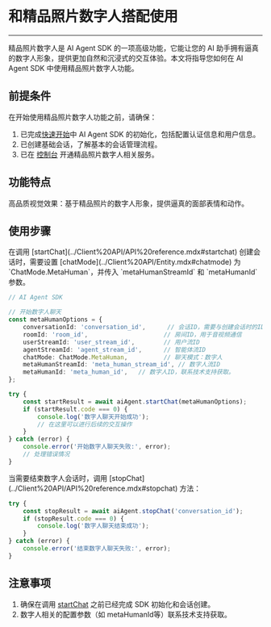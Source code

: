 # 和精品照片数字人搭配使用

---

精品照片数字人是 AI Agent SDK 的一项高级功能，它能让您的 AI 助手拥有逼真的数字人形象，提供更加自然和沉浸式的交互体验。本文将指导您如何在 AI Agent SDK 中使用精品照片数字人功能。

## 前提条件

在开始使用精品照片数字人功能之前，请确保：

1. 已完成[快速开始](../Quick%20Start/Based%20on%20%20SDK.mdx#初始化用户信息和-ai-agent-sdk-参数)中 AI Agent SDK 的初始化，包括配置认证信息和用户信息。
2. 已创建基础会话，了解基本的会话管理流程。
3. 已在 [控制台](https://console.zego.im/) 开通精品照片数字人相关服务。

## 功能特点

高品质视觉效果：基于精品照片的数字人形象，提供逼真的面部表情和动作。

## 使用步骤

<Steps>
<Step title="创建数字人会话">
在调用 [startChat](../Client%20API/API%20reference.mdx#startchat) 创建会话时，需要设置 [chatMode](../Client%20API/Entity.mdx#chatmode) 为 `ChatMode.MetaHuman`，并传入 `metaHumanStreamId` 和 `metaHumanId` 参数。

```typescript
// AI Agent SDK

// 开始数字人聊天
const metaHumanOptions = {
    conversationId: 'conversation_id',      // 会话ID，需要与创建会话时的ID一致
    roomId: 'room_id',                     // 房间ID，用于音视频通信
    userStreamId: 'user_stream_id',        // 用户流ID
    agentStreamId: 'agent_stream_id',      // 智能体流ID
    chatMode: ChatMode.MetaHuman,          // 聊天模式：数字人
    metaHumanStreamId: 'meta_human_stream_id', // 数字人流ID
    metaHumanId: 'meta_human_id',   // 数字人ID，联系技术支持获取。
};

try {
    const startResult = await aiAgent.startChat(metaHumanOptions);
    if (startResult.code === 0) {
        console.log('数字人聊天开始成功');
        // 在这里可以进行后续的交互操作
    }
} catch (error) {
    console.error('开始数字人聊天失败:', error);
    // 处理错误情况
}
```

</Step>
<Step title="结束数字人会话">
当需要结束数字人会话时，调用 [stopChat](../Client%20API/API%20reference.mdx#stopchat) 方法：

```typescript
try {
    const stopResult = await aiAgent.stopChat('conversation_id');
    if (stopResult.code === 0) {
        console.log('数字人聊天结束成功');
    }
} catch (error) {
    console.error('结束数字人聊天失败:', error);
}
```

</Step>
</Steps>


## 注意事项

1. 确保在调用 [startChat](../Client%20API/API%20reference.mdx#startchat) 之前已经完成 SDK 初始化和会话创建。
2. 数字人相关的配置参数（如 metaHumanId等）联系技术支持获取。
